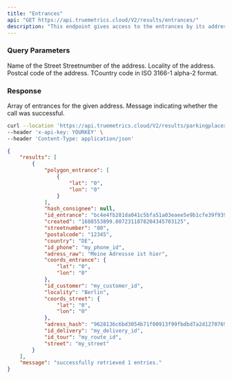 ```yaml
---
title: "Entrances"
api: "GET https://api.truemetrics.cloud/V2/results/entrances/"
description: "This endpoint gives access to the entrances by its address. "
---
```


### Query Parameters

<ParamField query="street" type="string" initialValue="my_street">
  Name of the Street
</ParamField>
<ParamField query="streetnumber" type="string" initialValue="80">
  Streetnumber of the address.
</ParamField>
<ParamField query="locality" type="string" initialValue= "Berlin">
  Locality of the address.
</ParamField>
<ParamField query="postalcode" type="string" initialValue= "12345">
  Postcal code of the address.
</ParamField>
<ParamField query="country" type="string" initialValue= "DE">
  TCountry code in ISO 3166-1 alpha-2 format.
</ParamField>

<ParamField header="Content-Type" type="string" initialValue='application/json' >
</ParamField>
<ParamField header="x-api-key" type="string" initialValue='MSgcfnGu0p3E2KhFwTP3N5NSrCSXm54U6DI0PW51' >
</ParamField>

### Response

<ResponseField name="results" type="array">
  Array of entrances for the given address.
</ResponseField>

<ResponseField name="message" type="string">
  Message indicating whether the call was successful.
</ResponseField>

<RequestExample>

```bash Example Request
curl --location 'https://api.truemetrics.cloud/V2/results/parkingplaces?street=my_street&streetnumber=80&locality=Berlin&postalcode=12345&country=DE' \
--header 'x-api-key: YOURKEY' \
--header 'Content-Type: application/json'
```

</RequestExample>

<ResponseExample>

```json Response
{
    "results": [
        {
            "polygon_entrance": [
                {
                    "lat": "0",
                    "lon": "0"
                }
            ],
            "hash_consignee": null,
            "id_entrance": "bc4e4fb281da041c5bfa51a03eaee5e9b1cfe39f9394396121f7044a1b107761",
            "created": "1688553899.8072311878204345703125",
            "streetnumber": "80",
            "postalcode": "12345",
            "country": "DE",
            "id_phone": "my_phone_id",
            "adress_raw": "Meine Adressse ist hier",
            "coords_entrance": {
                "lat": "0",
                "lon": "0"
            },
            "id_customer": "my_customer_id",
            "locality": "Berlin",
            "coords_street": {
                "lat": "0",
                "lon": "0"
            },
            "adress_hash": "9628136c6bd3054b71f00913f99fbdbd7a2d12707691514922f76e157c2963a3",
            "id_delivery": "my_delivery_id",
            "id_tour": "my_route_id",
            "street": "my_street"
        }
    ],
    "message": "successfully retrieved 1 entries."
}
```

</ResponseExample>
